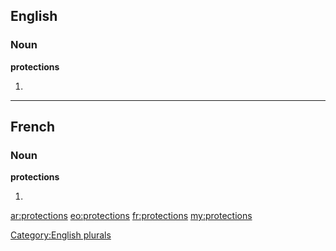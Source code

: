 ==English==

===Noun===
'''protections'''

# {{plural of|[[protection]]}}

[[Category:English plurals]]

----

==French==

===Noun===
'''protections''' {{f}}

# {{plural of|[[protection]]|lang=fr}}

[[ar:protections]]
[[eo:protections]]
[[fr:protections]]
[[my:protections]]